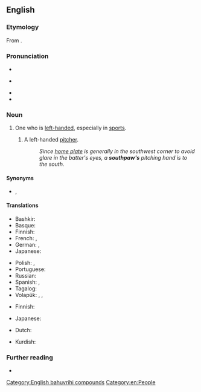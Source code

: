 ==English==
{{was wotd|2006|September|30}}
{{wikipedia}}

===Etymology===
From {{compound|en|south|paw}}.

===Pronunciation===
* {{IPA|en|/ˈsaʊθˌpɔː/}}
* {{a|cot-caught}} {{IPA|en|/ˈsaʊθˌpɑ/}}
* {{audio|en|en-us-southpaw.ogg|Audio (US)}}
* {{audio|en|en-au-southpaw.ogg|Audio (AU)}}

===Noun===
{{en-noun}}

# {{lb|en|informal|idiom}} One who is [[left-handed]], especially in [[sport]]s.
## {{lb|en|baseball}} A left-handed [[pitcher]].
##: ''Since [[home plate]] is generally in the southwest corner to avoid glare in the batter's eyes, a '''southpaw's''' pitching hand is to the south.''

====Synonyms====
* {{sense|one who is left-handed}} {{l|en|left-hander}}, {{l|en|lefty}}

====Translations====
{{trans-top|informal: one who is left-handed}}
* Bashkir: {{t|ba|һулаҡай|sc=Cyrl}}
* Basque: {{t+|eu|ezkerti}}
* Finnish: {{t+|fi|vasuri}}
* French: {{t+|fr|gaucher|m}}, {{t+|fr|gauchère|f}}
* German: {{t+|de|Linkshänder|m}}, {{t+|de|Linkshänderin|f}}
* Japanese: {{t+|ja|左利き|tr=[[ひだりきき]], hidarikiki}}
{{trans-mid}}
* Polish: {{t+|pl|mańkut|m}}, {{t+|pl|leworęczny|m}}
* Portuguese: {{t|pt|canhoteiro|m}}
* Russian: {{t+|ru|левша́|m|f}}
* Spanish: {{t+|es|zurdo|m}}, {{t+|es|zurda|f}}
* Tagalog: {{t+|tl|kaliwete}}
* Volapük: {{qualifier|♂♀}} {{t|vo|nedetaskilan}}, {{qualifier|♂}} {{t|vo|nedetahiskilan}}, {{qualifier|♀}} {{t|vo|nedetajiskilan}}
{{trans-bottom}}

{{trans-top|baseball: left-handed pitcher}}
* Finnish: {{t+|fi|vasuri}}
{{trans-mid}}
* Japanese: {{t+|ja|サウスポー|tr=さうすぽー, sausupō}}
{{trans-bottom}}

{{trans-top|left-handed writer who turns their hand upside down to write}}
{{trans-mid}}
{{trans-bottom}}

{{checktrans-top}}
* Dutch: {{t+check|nl|linkshandig}}
{{trans-mid}}
* Kurdish: {{t+check|ku|destçep}}
{{trans-bottom}}

===Further reading===
* {{R:OneLook}}

[[Category:English bahuvrihi compounds]]
[[Category:en:People]]